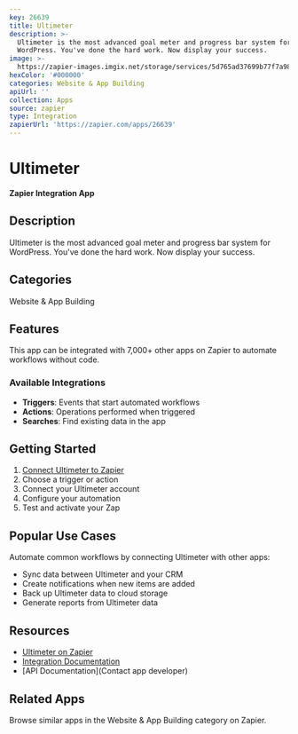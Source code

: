 ```yaml
---
key: 26639
title: Ultimeter
description: >-
  Ultimeter is the most advanced goal meter and progress bar system for
  WordPress. You've done the hard work. Now display your success.
image: >-
  https://zapier-images.imgix.net/storage/services/5d765ad37699b77f7a982aa3072e4864.png?auto=format%2Ccompress&ixlib=python-3.0.0&q=50
hexColor: '#000000'
categories: Website & App Building
apiUrl: ''
collection: Apps
source: zapier
type: Integration
zapierUrl: 'https://zapier.com/apps/26639'
---
```

# Ultimeter

**Zapier Integration App**

## Description

Ultimeter is the most advanced goal meter and progress bar system for WordPress. You've done the hard work. Now display your success.

## Categories

Website & App Building

## Features

This app can be integrated with 7,000+ other apps on Zapier to automate workflows without code.

### Available Integrations

- **Triggers**: Events that start automated workflows
- **Actions**: Operations performed when triggered
- **Searches**: Find existing data in the app

## Getting Started

1. [Connect Ultimeter to Zapier](https://zapier.com/apps/26639)
2. Choose a trigger or action
3. Connect your Ultimeter account
4. Configure your automation
5. Test and activate your Zap

## Popular Use Cases

Automate common workflows by connecting Ultimeter with other apps:

- Sync data between Ultimeter and your CRM
- Create notifications when new items are added
- Back up Ultimeter data to cloud storage
- Generate reports from Ultimeter data

## Resources

- [Ultimeter on Zapier](https://zapier.com/apps/26639)
- [Integration Documentation](https://zapier.com/apps/26639/integrations)
- [API Documentation](Contact app developer)

## Related Apps

Browse similar apps in the Website & App Building category on Zapier.
